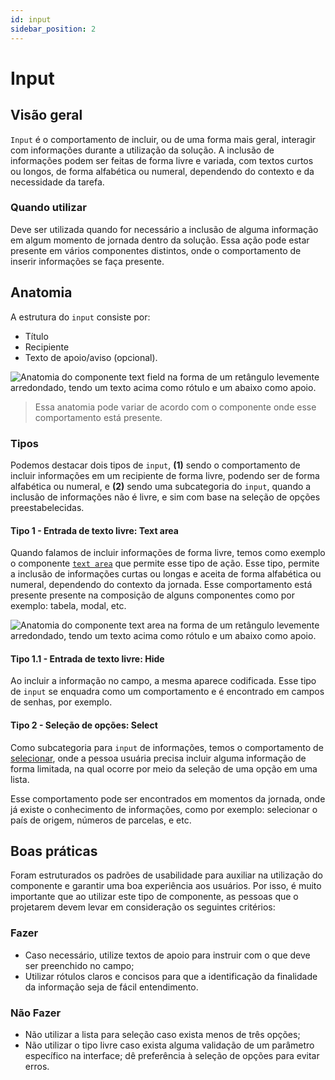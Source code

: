 ```yaml
---
id: input
sidebar_position: 2
---
```



# Input

## Visão geral

`Input` é o comportamento de incluir, ou de uma forma mais geral, interagir com informações durante a utilização da solução. 
A inclusão de informações podem ser feitas de forma livre e variada, com textos curtos ou longos, de forma alfabética ou numeral, 
dependendo do contexto e da necessidade da tarefa.

### Quando utilizar

Deve ser utilizada quando for necessário a inclusão de alguma informação em algum momento de jornada dentro da solução. 
Essa ação pode estar presente em vários componentes distintos, onde o comportamento de inserir informações se faça presente.

## Anatomia

A estrutura do `input` consiste por: 
- Título
- Recipiente
- Texto de apoio/aviso (opcional).

<img
  src={textFieldAnatomy}
  alt="Anatomia do componente text field na forma de um retângulo levemente arredondado,
  tendo um texto acima como rótulo e um abaixo como apoio."
/>

> Essa anatomia pode variar de acordo com o componente onde esse comportamento está presente.

### Tipos

Podemos destacar dois tipos de `input`, **(1)** sendo o comportamento de incluir informações em um recipiente de forma livre,
podendo ser de forma alfabética ou numeral, e **(2)** sendo uma subcategoria do `input`, quando a inclusão de informações não é livre,
e sim com base na seleção de opções preestabelecidas. 

#### Tipo 1 - Entrada de texto livre: Text area

Quando falamos de incluir informações de forma livre, temos como exemplo o componente [`text area`](docs/components/textarea) que permite esse tipo
de ação. Esse tipo, permite a inclusão de informações curtas ou longas e aceita de forma alfabética ou numeral, dependendo do contexto da jornada.
Esse comportamento está presente presente na composição de alguns componentes como por exemplo: tabela, modal, etc.

<img
  src={textAreatype}
  alt="Anatomia do componente text area na forma de um retângulo levemente arredondado,
  tendo um texto acima como rótulo e um abaixo como apoio."
/>

#### Tipo 1.1 - Entrada de texto livre: Hide

Ao incluir a informação no campo, a mesma aparece codificada. Esse tipo de `input` se enquadra como um comportamento e é encontrado em
campos de senhas, por exemplo.

#### Tipo 2 - Seleção de opções: Select

Como subcategoria para `input` de informações, temos o comportamento de [selecionar](docs/components/select), onde a pessoa usuária precisa incluir
alguma informação de forma limitada, na qual ocorre por meio da seleção de uma opção em uma lista.

Esse comportamento pode ser encontrados em momentos da jornada, onde já existe o conhecimento de informações, como por exemplo:
selecionar o país de origem, números de parcelas, e etc.

## Boas práticas

Foram estruturados os padrões de usabilidade para auxiliar na utilização do componente e garantir uma boa experiência aos usuários. Por isso,
é muito importante que ao utilizar este tipo de componente, as pessoas que o projetarem devem levar em consideração os seguintes critérios:

### Fazer

- Caso necessário, utilize textos de apoio para instruir com o que deve ser preenchido no campo;
- Utilizar rótulos claros e concisos para que a identificação da finalidade da informação seja de fácil entendimento.

### Não Fazer

- Não utilizar a lista para seleção caso exista menos de três opções;
- Não utilizar o tipo livre caso exista alguma validação de um parâmetro específico na interface; dê preferência à seleção de opções para evitar erros.
